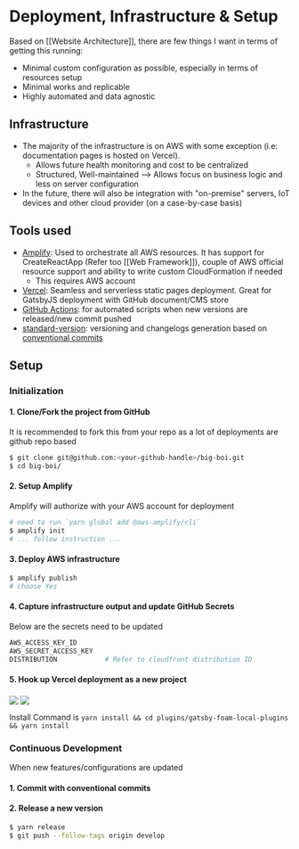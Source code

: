 # Deployment, Infrastructure & Setup

Based on [[Website Architecture]], there are few things I want in terms of getting this running:

- Minimal custom configuration as possible, especially in terms of resources setup
- Minimal works and replicable
- Highly automated and data agnostic

## Infrastructure

- The majority of the infrastructure is on AWS with some exception (i.e: documentation pages is hosted on Vercel).
  - Allows future health monitoring and cost to be centralized
  - Structured, Well-maintained --> Allows focus on business logic and less on server configuration
- In the future, there will also be integration with "on-premise" servers, IoT devices and other cloud provider (on a case-by-case basis)

## Tools used

- [Amplify](https://aws.amazon.com/amplify/): Used to orchestrate all AWS resources. It has support for CreateReactApp (Refer too [[Web Framework]]), couple of AWS official resource support and ability to write custom CloudFormation if needed
  - This requires AWS account
- [Vercel](https://vercel.app): Seamless and serverless static pages deployment. Great for GatsbyJS deployment with GitHub document/CMS store
- [GitHub Actions](https://github.com/features/actions): for automated scripts when new versions are released/new commit pushed
- [standard-version](https://github.com/conventional-changelog/standard-version): versioning and changelogs generation based on [conventional commits](https://www.conventionalcommits.org/en/v1.0.0/)

## Setup

### Initialization

#### 1. Clone/Fork the project from GitHub

It is recommended to fork this from your repo as a lot of deployments are github repo based

```bash
$ git clone git@github.com:<your-github-handle>/big-boi.git
$ cd big-boi/
```

#### 2. Setup Amplify

Amplify will authorize with your AWS account for deployment

```bash
# need to run `yarn global add @aws-amplify/cli`
$ amplify init
# ... follow instruction ...
```

#### 3. Deploy AWS infrastructure

```bash
$ amplify publish
# choose Yes
```

#### 4. Capture infrastructure output and update GitHub Secrets

Below are the secrets need to be updated

```bash
AWS_ACCESS_KEY_ID
AWS_SECRET_ACCESS_KEY
DISTRIBUTION            # Refer to cloudfront distribution ID
```

#### 5. Hook up Vercel deployment as a new project

<img src="../../attachments/VercelDeployment.png" align="center" />
<img src="../../attachments/VercelDeployment2.png" align="center" />

Install Command is `yarn install && cd plugins/gatsby-foam-local-plugins && yarn install`

### Continuous Development

When new features/configurations are updated

#### 1. Commit with conventional commits

#### 2. Release a new version

```bash
$ yarn release
$ git push --follow-tags origin develop
```
